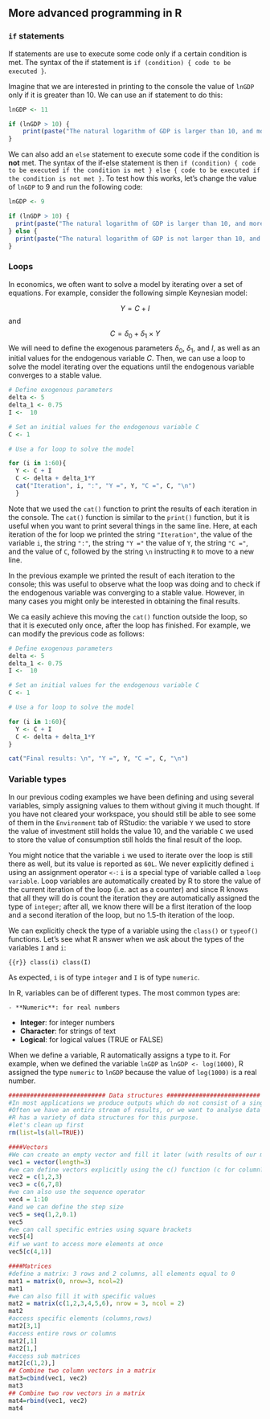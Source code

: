 ## More advanced programming in R

### `if` statements

If statements are use to execute some code only if a certain condition is met. The syntax of the if statement is `if (condition) { code to be executed }`.

Imagine that we are interested in printing to the console the value of `lnGDP` only if it is greater than 10. We can use an if statement to do this:

```r
lnGDP <- 11

if (lnGDP > 10) {
    print(paste("The natural logarithm of GDP is larger than 10, and more precisely it is:", lnGDP))
}
```

We can also add an `else` statement to execute some code if the condition is **not** met. The syntax of the if-else statement is then `if (condition) { code to be executed if the condition is met } else { code to be executed if the condition is not met }`. To test how this works, let's change the value of `lnGDP` to 9 and run the following code:

```r
lnGDP <- 9

if (lnGDP > 10) {
  print(paste("The natural logarithm of GDP is larger than 10, and more precisely it is:", lnGDP))
} else {
  print(paste("The natural logarithm of GDP is not larger than 10, and more precisely it is:", lnGDP))
}
```

### Loops

In economics, we often want to solve a model by iterating over a set of equations. For example, consider the following simple Keynesian model:

$$Y = C+I$$ and $$C = \delta_{0} + \delta_{1} \times Y$$ We will need to define the exogenous parameters $\delta_{0}$, $\delta_{1}$, and $I$, as well as an initial values for the endogenous variable $C$. Then, we can use a loop to solve the model iterating over the equations until the endogenous variable converges to a stable value.

```r
# Define exogenous parameters
delta <- 5
delta_1 <- 0.75
I <-  10

# Set an initial values for the endogenous variable C
C <- 1

# Use a for loop to solve the model

for (i in 1:60){
  Y <- C + I
  C <- delta + delta_1*Y
  cat("Iteration", i, ":", "Y =", Y, "C =", C, "\n")
  }
```

Note that we used the `cat()` function to print the results of each iteration in the console. The `cat()` function is similar to the `print()` function, but it is useful when you want to print several things in the same line. Here, at each iteration of the for loop we printed the string `"Iteration"`, the value of the variable `i`, the string `":"`, the string `"Y ="` the value of `Y`, the string `"C ="`, and the value of `C`, followed by the string `\n` instructing `R` to move to a new line.

In the previous example we printed the result of each iteration to the console; this was useful to observe what the loop was doing and to check if the endogenous variable was converging to a stable value. However, in many cases you might only be interested in obtaining the final results.

We ca easily achieve this moving the `cat()` function outside the loop, so that it is executed only once, after the loop has finished. For example, we can modify the previous code as follows:

```r
# Define exogenous parameters
delta <- 5
delta_1 <- 0.75
I <-  10

# Set an initial values for the endogenous variable C
C <- 1

# Use a for loop to solve the model

for (i in 1:60){
  Y <- C + I
  C <- delta + delta_1*Y
}

cat("Final results: \n", "Y =", Y, "C =", C, "\n")

```

### Variable types

In our previous coding examples we have been defining and using several variables, simply assigning values to them without giving it much thought. If you have not cleared your workspace, you should still be able to see some of them in the `Environment` tab of RStudio: the variable `Y` we used to store the value of investment still holds the value 10, and the variable `C` we used to store the value of consumption still holds the final result of the loop.

You might notice that the variable `i` we used to iterate over the loop is still there as well, but its value is reported as `60L`. We never explicitly defined `i` using an assignment operator `<-`: `i` is a special type of variable called a `loop variable`. Loop variables are automatically created by R to store the value of the current iteration of the loop (i.e. act as a counter) and since R knows that all they will do is count the iteration they are automatically assigned the type of `integer`; after all, we know there will be a first iteration of the loop and a second iteration of the loop, but no 1.5-th iteration of the loop.

We can explicitly check the type of a variable using the `class()` or `typeof()` functions. Let's see what R answer when we ask about the types of the variables `I` and `i`:

```{{r}}
class(i)
class(I)
```

As expected, `i` is of type `integer` and `I` is of type `numeric`.

In R, variables can be of different types. The most common types are:

```         
- **Numeric**: for real numbers
```

-   **Integer**: for integer numbers
-   **Character**: for strings of text
-   **Logical**: for logical values (TRUE or FALSE)

When we define a variable, R automatically assigns a type to it. For example, when we defined the variable `lnGDP` as `lnGDP <- log(1000)`, R assigned the type `numeric` to `lnGDP` because the value of `log(1000)` is a real number.

```r

########################### Data structures ##########################
#In most applications we produce outputs which do not consist of a single number.
#Often we have an entire stream of results, or we want to analyse data and have to store larger amounts of data
#R has a variety of data structures for this purpose.
#let's clean up first
rm(list=ls(all=TRUE))

####Vectors 
#We can create an empty vector and fill it later (with results of our model for example)
vec1 = vector(length=3)
#we can define vectors explicitly using the c() function (c for column?)
vec2 = c(1,2,3)
vec3 = c(6,7,8)
#we can also use the sequence operator
vec4 = 1:10
#and we can define the step size
vec5 = seq(1,2,0.1)
vec5
#we can call specific entries using square brackets
vec5[4]
#if we want to access more elements at once
vec5[c(4,1)]

####Matrices
#define a matrix: 3 rows and 2 columns, all elements equal to 0
mat1 = matrix(0, nrow=3, ncol=2)
mat1
#we can also fill it with specific values
mat2 = matrix(c(1,2,3,4,5,6), nrow = 3, ncol = 2)
mat2
#access specific elements (columns,rows)
mat2[3,1]
#access entire rows or columns
mat2[,1]
mat2[1,]
#access sub matrices
mat2[c(1,2),]
## Combine two column vectors in a matrix
mat3=cbind(vec1, vec2)
mat3
## Combine two row vectors in a matrix
mat4=rbind(vec1, vec2)
mat4
```

